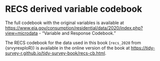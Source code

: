 # RECS derived variable codebook {#recs-cb}

\index{Residential Energy Consumption Survey (RECS)|(}
The full codebook with the original variables is available at [https://www.eia.gov/consumption/residential/data/2020/index.php?view=microdata](https://www.eia.gov/consumption/residential/data/2020/index.php?view=microdata) - "Variable and Response Codebook."

The RECS codebook for the data used in this book (`recs_2020` from {srvyrexploR}) is available in the online version of the book at [https://tidy-survey-r.github.io/tidy-survey-book/recs-cb.html](https://tidy-survey-r.github.io/tidy-survey-book/recs-cb.html).
\index{Residential Energy Consumption Survey (RECS)|)}